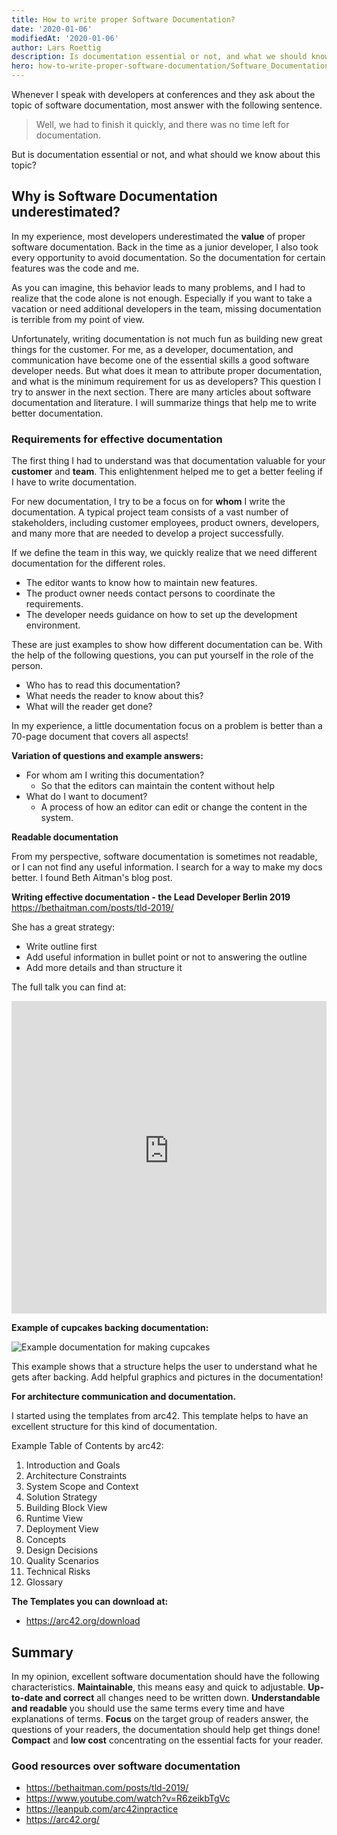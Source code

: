 ```yaml
---
title: How to write proper Software Documentation?
date: '2020-01-06'
modifiedAt: '2020-01-06'
author: Lars Roettig
description: Is documentation essential or not, and what we should know about this topic. I share my knowledge to help you write better software documentation.
hero: how-to-write-proper-software-documentation/Software_Documentation_Teaser.jpg
---
```


Whenever I speak with developers at conferences
and they ask about the topic of software documentation, most answer with the following sentence.

<blockquote className="relative p-4 text-xl italic">
  <p className="mb-4 font-serif">
    Well, we had to finish it quickly, and there was no time left for
    documentation.
  </p>
</blockquote>

But is documentation essential or not, and what should we know about this topic?

## Why is Software Documentation underestimated?

In my experience, most developers underestimated the **value** of proper software documentation.
Back in the time as a junior developer, I also took every opportunity to avoid documentation. So the documentation for certain features was the code and me.

As you can imagine, this behavior leads to many problems, and I had to realize that the code alone is not enough.
Especially if you want to take a vacation or need additional developers in the team, missing documentation is terrible from my point of view.

Unfortunately, writing documentation is not much fun as building new great things for the customer.
For me, as a developer, documentation, and communication have become one of the essential skills a good software developer needs. But what does it mean to attribute proper documentation, and what is the minimum requirement for us as developers? This question I try to answer in the next section. There are many articles about software documentation and literature. I will summarize things that help me to write better documentation.

### Requirements for effective documentation

The first thing I had to understand was that documentation valuable for your **customer** and **team**.
This enlightenment helped me to get a better feeling if I have to write documentation.

For new documentation, I try to be a focus on for **whom** I write the documentation.
A typical project team consists of a vast number of stakeholders, including customer employees, product owners, developers, and many more that are needed to develop a project successfully.

If we define the team in this way, we quickly realize that we need different documentation for the different roles.

- The editor wants to know how to maintain new features.
- The product owner needs contact persons to coordinate the requirements.
- The developer needs guidance on how to set up the development environment.

These are just examples to show how different documentation can be.
With the help of the following questions, you can put yourself in the role of the person.

- Who has to read this documentation?
- What needs the reader to know about this?
- What will the reader get done?

In my experience, a little documentation focus on a problem is better than a 70-page document that covers all aspects!

**Variation of questions and example answers:**

- For whom am I writing this documentation?
  - So that the editors can maintain the content without help
- What do I want to document?
  - A process of how an editor can edit or change the content in the system.

**Readable documentation**

From my perspective, software documentation is sometimes not readable, or I can not find any useful information. I search for a way to make my docs better.
I found Beth Aitman's blog post.

<Callout>
  <b>Writing effective documentation - the Lead Developer Berlin 2019</b> <br />
  <a
    href="https://bethaitman.com/posts/tld-2019/"
    target="_blank"
    rel="nofollow noopener noreferrer"
  >
    https://bethaitman.com/posts/tld-2019/
  </a>
</Callout>

She has a great strategy:

- Write outline first
- Add useful information in bullet point or not to answering the outline
- Add more details and than structure it

The full talk you can find at:

<iframe
  width="100%"
  height="500"
  src="https://www.youtube-nocookie.com/embed/R6zeikbTgVc"
  frameborder="0"
  allow="autoplay; encrypted-media"
  allowfullscreen
></iframe>

**Example of cupcakes backing documentation:**

<Image
  src="how-to-write-proper-software-documentation/cupcake_sample.jpg"
  alt="Example documentation for making cupcakes"
  heigth="1088"
/>

This example shows that a structure helps the user to understand what he gets after backing.
Add helpful graphics and pictures in the documentation!

**For architecture communication and documentation.**

I started using the templates from arc42.
This template helps to have an excellent structure for this kind of documentation.

Example Table of Contents by arc42:

1. Introduction and Goals
1. Architecture Constraints
1. System Scope and Context
1. Solution Strategy
1. Building Block View
1. Runtime View
1. Deployment View
1. Concepts
1. Design Decisions
1. Quality Scenarios
1. Technical Risks
1. Glossary

**The Templates you can download at:**

- https://arc42.org/download

## Summary

In my opinion, excellent software documentation should have the following characteristics. **Maintainable**, this means easy and quick to adjustable. **Up-to-date and correct** all changes need to be written down. **Understandable and readable** you should use the same terms every time and have explanations of terms.
**Focus** on the target group of readers answer, the questions of your readers, the documentation should help get things done! **Compact** and **low cost** concentrating on the essential facts for your reader.

### Good resources over software documentation

- https://bethaitman.com/posts/tld-2019/
- https://www.youtube.com/watch?v=R6zeikbTgVc
- https://leanpub.com/arc42inpractice
- https://arc42.org/
